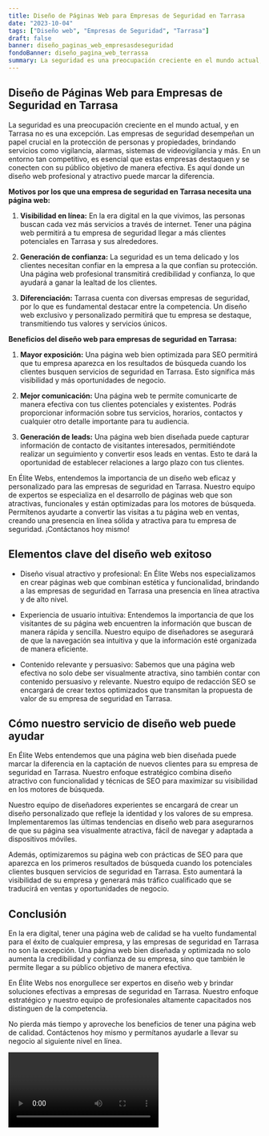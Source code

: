 ```yaml
---
title: Diseño de Páginas Web para Empresas de Seguridad en Tarrasa
date: "2023-10-04"
tags: ["Diseño web", "Empresas de Seguridad", "Tarrasa"]
draft: false
banner: diseño_paginas_web_empresasdeseguridad
fondoBanner: diseño_pagina_web_terrassa
summary: La seguridad es una preocupación creciente en el mundo actual, y en Tarrasa no es una excepción. Las empresas de seguridad desempeñan un papel crucial en la protección de personas y propiedades, brindando servicios como vigilancia, alarmas, sistemas de videovigilancia y más. En un entorno tan competitivo, es esencial que estas empresas destaquen y se conecten con su público objetivo de manera efectiva. Es aquí donde un diseño web profesional y atractivo puede marcar la diferencia.
---
```



## Diseño de Páginas Web para Empresas de Seguridad en Tarrasa

La seguridad es una preocupación creciente en el mundo actual, y en Tarrasa no es una excepción. Las empresas de seguridad desempeñan un papel crucial en la protección de personas y propiedades, brindando servicios como vigilancia, alarmas, sistemas de videovigilancia y más. En un entorno tan competitivo, es esencial que estas empresas destaquen y se conecten con su público objetivo de manera efectiva. Es aquí donde un diseño web profesional y atractivo puede marcar la diferencia.

**Motivos por los que una empresa de seguridad en Tarrasa necesita una página web:**

1. **Visibilidad en línea:** En la era digital en la que vivimos, las personas buscan cada vez más servicios a través de internet. Tener una página web permitirá a tu empresa de seguridad llegar a más clientes potenciales en Tarrasa y sus alrededores.

2. **Generación de confianza:** La seguridad es un tema delicado y los clientes necesitan confiar en la empresa a la que confían su protección. Una página web profesional transmitirá credibilidad y confianza, lo que ayudará a ganar la lealtad de los clientes.

3. **Diferenciación:** Tarrasa cuenta con diversas empresas de seguridad, por lo que es fundamental destacar entre la competencia. Un diseño web exclusivo y personalizado permitirá que tu empresa se destaque, transmitiendo tus valores y servicios únicos.

**Beneficios del diseño web para empresas de seguridad en Tarrasa:**

1. **Mayor exposición:** Una página web bien optimizada para SEO permitirá que tu empresa aparezca en los resultados de búsqueda cuando los clientes busquen servicios de seguridad en Tarrasa. Esto significa más visibilidad y más oportunidades de negocio.

2. **Mejor comunicación:** Una página web te permite comunicarte de manera efectiva con tus clientes potenciales y existentes. Podrás proporcionar información sobre tus servicios, horarios, contactos y cualquier otro detalle importante para tu audiencia.

3. **Generación de leads:** Una página web bien diseñada puede capturar información de contacto de visitantes interesados, permitiéndote realizar un seguimiento y convertir esos leads en ventas. Esto te dará la oportunidad de establecer relaciones a largo plazo con tus clientes.

En Élite Webs, entendemos la importancia de un diseño web eficaz y personalizado para las empresas de seguridad en Tarrasa. Nuestro equipo de expertos se especializa en el desarrollo de páginas web que son atractivas, funcionales y están optimizadas para los motores de búsqueda. Permítenos ayudarte a convertir las visitas a tu página web en ventas, creando una presencia en línea sólida y atractiva para tu empresa de seguridad. ¡Contáctanos hoy mismo!

<GifSeo />

<Cta />

## Elementos clave del diseño web exitoso

- Diseño visual atractivo y profesional: En Élite Webs nos especializamos en crear páginas web que combinan estética y funcionalidad, brindando a las empresas de seguridad en Tarrasa una presencia en línea atractiva y de alto nivel.

- Experiencia de usuario intuitiva: Entendemos la importancia de que los visitantes de su página web encuentren la información que buscan de manera rápida y sencilla. Nuestro equipo de diseñadores se asegurará de que la navegación sea intuitiva y que la información esté organizada de manera eficiente.

- Contenido relevante y persuasivo: Sabemos que una página web efectiva no solo debe ser visualmente atractiva, sino también contar con contenido persuasivo y relevante. Nuestro equipo de redacción SEO se encargará de crear textos optimizados que transmitan la propuesta de valor de su empresa de seguridad en Tarrasa.

## Cómo nuestro servicio de diseño web puede ayudar

En Élite Webs entendemos que una página web bien diseñada puede marcar la diferencia en la captación de nuevos clientes para su empresa de seguridad en Tarrasa. Nuestro enfoque estratégico combina diseño atractivo con funcionalidad y técnicas de SEO para maximizar su visibilidad en los motores de búsqueda.

Nuestro equipo de diseñadores experientes se encargará de crear un diseño personalizado que refleje la identidad y los valores de su empresa. Implementaremos las últimas tendencias en diseño web para asegurarnos de que su página sea visualmente atractiva, fácil de navegar y adaptada a dispositivos móviles.

Además, optimizaremos su página web con prácticas de SEO para que aparezca en los primeros resultados de búsqueda cuando los potenciales clientes busquen servicios de seguridad en Tarrasa. Esto aumentará la visibilidad de su empresa y generará más tráfico cualificado que se traducirá en ventas y oportunidades de negocio.

## Conclusión

En la era digital, tener una página web de calidad se ha vuelto fundamental para el éxito de cualquier empresa, y las empresas de seguridad en Tarrasa no son la excepción. Una página web bien diseñada y optimizada no solo aumenta la credibilidad y confianza de su empresa, sino que también le permite llegar a su público objetivo de manera efectiva.

En Élite Webs nos enorgullece ser expertos en diseño web y brindar soluciones efectivas a empresas de seguridad en Tarrasa. Nuestro enfoque estratégico y nuestro equipo de profesionales altamente capacitados nos distinguen de la competencia.

No pierda más tiempo y aproveche los beneficios de tener una página web de calidad. Contáctenos hoy mismo y permítanos ayudarle a llevar su negocio al siguiente nivel en línea.

<Video />

<CtaBot job="Empresas de Seguridad" city="Tarrasa" />

<Gmaps query="Tarrasa+españa+maps" />
